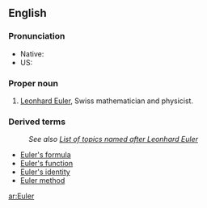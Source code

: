 ==English==

===Pronunciation===
*Native: {{IPA|[ˈɔʏlɐ]}}
*US: {{IPA|/ˈɔɪˌlɚ/}}

===Proper noun===
{{en-proper noun}}

# [[w:Leonhard Euler|Leonhard Euler]], Swiss mathematician and physicist.

===Derived terms===
:''See also [[w:List of topics named after Leonhard Euler|List of topics named after Leonhard Euler]]''
*[[Euler's formula]]
*[[Euler's function]]
*[[Euler's identity]]
*[[Euler method]]

[[ar:Euler]]